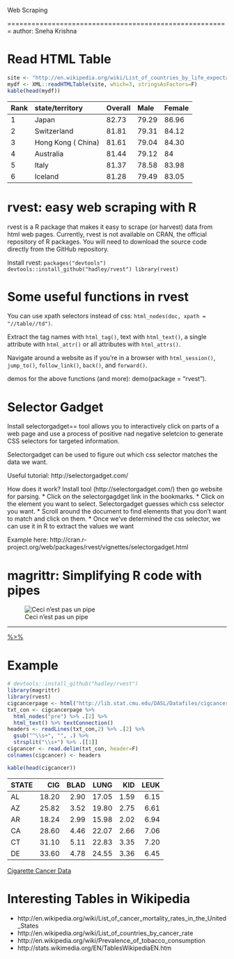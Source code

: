 Web Scraping

=======================================================
author: Sneha Krishna

Read HTML Table
========================================================
```r
site <- "http://en.wikipedia.org/wiki/List_of_countries_by_life_expectancy"
mydf <- XML::readHTMLTable(site, which=3, stringsAsFactors=F)
kable(head(mydf))
```


|Rank |state/territory    |Overall |Male  |Female |
|:----|:------------------|:-------|:-----|:------|
|1    |Japan              |82.73   |79.29 |86.96  |
|2    |Switzerland        |81.81   |79.31 |84.12  |
|3    |Hong Kong ( China) |81.61   |79.04 |84.30  |
|4    |Australia          |81.44   |79.12 |84     |
|5    |Italy              |81.37   |78.58 |83.98  |
|6    |Iceland            |81.28   |79.49 |83.05  |


rvest: easy web scraping with R
========================================================
rvest is a R package that makes it easy to scrape (or harvest) data from html web pages.
Currently, rvest is not available on CRAN, the official repository of R packages. You will need to download the source code directly from the GitHub repository.

Install rvest: 
`packages("devtools") devtools::install_github("hadley/rvest") library(rvest)`


Some useful functions in rvest
========================================================

You can use xpath selectors instead of css: `html_nodes(doc, xpath = "//table//td")`.

Extract the tag names with `html_tag()`, text with `html_text()`, a single attribute with `html_attr()` or all attributes with `html_attrs()`.

Navigate around a website as if you’re in a browser with `html_session()`, `jump_to()`, `follow_link()`, `back()`, and `forward()`. 

demos for the above functions (and more): demo(package = "rvest"). 

    
Selector Gadget
========================================================

Install selectorgadget== tool allows you to interactively click on parts of a web page and use a process of positive nad negative seletcion to generate CSS selectors for targeted information.
    
Selectorgadget can be used to figure out which css selector matches the data we want. 

Useful tutorial: http://selectorgadget.com/

How does it work?
Install tool  (http://selectorgadget.com/) then go website for parsing.
* Click on the selectorgagdget link in the bookmarks. 
* Click on the element you want to select. Selectorgadget guesses which css selector you want.
* Scroll around the document to find elements that you don’t want to match and click on them.
* Once we’ve determined the css selector, we can use it in R to extract the values we want

Example here: http://cran.r-project.org/web/packages/rvest/vignettes/selectorgadget.html

 
magrittr: Simplifying R code with pipes
========================================================
  
![Ceci n'est pas un pipe](http://upload.wikimedia.org/wikipedia/en/b/b9/MagrittePipe.jpg)

***

[%>%](http://cran.r-project.org/web/packages/magrittr/vignettes/magrittr.html)

    
Example
========================================================

```r
# devtools::install_github("hadley/rvest")
library(magrittr)
library(rvest)
cigcancerpage <- html("http://lib.stat.cmu.edu/DASL/Datafiles/cigcancerdat.html")
txt_con <- cigcancerpage %>% 
  html_nodes("pre") %>% .[2] %>% 
  html_text() %>% textConnection()
headers <- readLines(txt_con,2) %>% .[2] %>% 
  gsub("^\\s+", "", .) %>%
  strsplit("\\s+") %>% .[[1]]
cigcancer <- read.delim(txt_con, header=F)
colnames(cigcancer) <- headers
```

```r
kable(head(cigcancer))
```

|STATE |   CIG| BLAD|  LUNG|  KID| LEUK|
|:-----|-----:|----:|-----:|----:|----:|
|AL    | 18.20| 2.90| 17.05| 1.59| 6.15|
|AZ    | 25.82| 3.52| 19.80| 2.75| 6.61|
|AR    | 18.24| 2.99| 15.98| 2.02| 6.94|
|CA    | 28.60| 4.46| 22.07| 2.66| 7.06|
|CT    | 31.10| 5.11| 22.83| 3.35| 7.20|
|DE    | 33.60| 4.78| 24.55| 3.36| 6.45|

[Cigarette Cancer Data](http://lib.stat.cmu.edu/DASL/Datafiles/cigcancerdat.html)

    
Interesting Tables in Wikipedia
========================================================

* http://en.wikipedia.org/wiki/List_of_cancer_mortality_rates_in_the_United_States
* http://en.wikipedia.org/wiki/List_of_countries_by_cancer_rate
* http://en.wikipedia.org/wiki/Prevalence_of_tobacco_consumption
* http://stats.wikimedia.org/EN/TablesWikipediaEN.htm
    